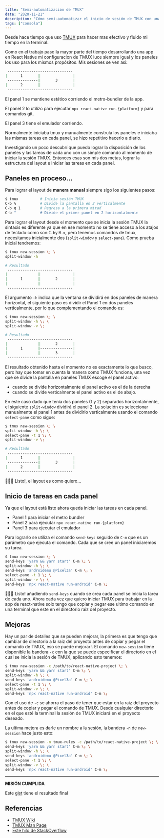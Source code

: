 ```yaml
---
title: "Semi-automatización de TMUX"
date: "2020-11-21"
description: "Cómo semi-automatizar el inicio de sesión de TMUX con una configuración de específica de paneles y sus tareas con un solo comando!."
tags: ["consola"]
---
```


Desde hace tiempo que uso [TMUX](https://github.com/tmux/tmux) para hacer mas efectivo y fluido mi tiempo en la terminal.

Como en el trabajo paso la mayor parte del tiempo desarrollando una app en React Native mi configuracion de TMUX luce siempre igual y los paneles los uso para los mismos propósitos. Mis sesiones se ven asi:

```bash
 ------------------------------
|      1       |               |
 --------------|       3       |
|      2       |               |
 ------------------------------
```

El panel 1 se mantiene estático corriendo el metro-bundler de la app.

El panel 2 lo utilizo para ejecutar `npx react-native run-{platform}` y para comandos git.

El panel 3 tiene el emulador corriendo.

Normalmente iniciaba tmux y manualmente construía los paneles e iniciaba las mismas tareas en cada panel, se hizo repetitivo hacerlo a diario.

Investigando un poco descubrí que puedo lograr la disposición de los paneles y las tareas de cada uno con un simple comando al momento de iniciar la sesión TMUX. Entonces esas son mis dos metas, lograr la estructura del layout e iniciar las tareas en cada panel.

## Paneles en proceso...

Para lograr el layout de **manera manual** siempre sigo los siguientes pasos:

```bash
$ tmux          # Inicia sesión TMUX
C-b %           # Divide la pantalla en 2 verticalmente
C-b q 1         # Regresa a la primera mitad
C-b "           # Divide el primer panel en 2 horizontalmente
```

Para lograr el layout desde el momento que se inicia la sesión TMUX la sintaxis es diferente ya que en ese momento no se tiene acceso a los atajos de teclado como son `C-b`y `M-x`, pero tenemos comandos de tmux, necesitamos inicialmente dos (`split-window` y `select-pane`). Como prueba inicial tendremos:

```bash
$ tmux new-session \; \
split-window -h

# Resultado
 ------------------------------
|              |               |
|      1       |       2       |
|              |               |
 ------------------------------
```

El argumento `-h` indica que la ventana se dividirá en dos paneles de manera horizontal, el siguiente paso es dividir el Panel 1 en dos paneles verticalmente, por lo que complementando el comando es:

```bash
$ tmux new-session \; \
split-window -h \; \
split-window -v \;

# Resultado
 ------------------------------
|              |       2       |
|      1       |---------------|
|              |       3       |
 ------------------------------
```

El resultado obtenido hasta el momento no es exactamente lo que busco, pero hay que tomar en cuenta la manera como TMUX funciona, una vez que se divide la pantalla en paneles TMUX escoge el panel activo:

- cuando se divide horizontalmente el panel activo es el de la derecha
- cuando se divide verticalmente el panel activo es el de abajo.

En este caso dado que tenía dos paneles (1 y 2) separados horizontalmente, el siguiente `split-window` dividirá el panel 2. La solución es seleccionar manualmente el panel 1 antes de dividirlo verticalmente usando el comando `select-pane` como sigue:

```bash
$ tmux new-session \; \
split-window -h \; \
select-pane -t 1 \; \
split-window -v \;

# Resultado
 ------------------------------
|      1       |               |
 --------------|       3       |
|      2       |               |
 ------------------------------
```

🎉🎉🎉 Listo!, el layout es como quiero...

## Inicio de tareas en cada panel

Ya que el layout está listo ahora queda iniciar las tareas en cada panel.

- Panel 1 para iniciar el metro bundler
- Panel 2 para ejecutar `npx react-native run-{platform}`
- Panel 3 para ejecutar el emulador

Para lograrlo se utiliza el comando `send-keys` seguido de `C-m` que es un parámetro que ejecuta el comando. Cada que se cree un panel iniciaremos su tarea.

```bash
$ tmux new-session \; \
send-keys 'yarn && yarn start' C-m \; \
split-window -h \; \
send-keys 'androidemu @Pixel3a' C-m \; \
select-pane -t 1 \; \
split-window -v \; \
send-keys 'npx react-native run-android' C-m \;
```

🎉🎉🎉 Listo! añadiendo `send-keys` cuando se crea cada panel se inicia la tarea de cada uno. Ahora cada vez que quiero iniciar TMUX para trabajar en la app de react-native solo tengo que copiar y pegar ese ultimo comando en una terminal que este en el directorio raiz del proyecto.

## Mejoras

Hay un par de detalles que se pueden mejorar, la primera es que tengo que cambiar de directorio a la raiz del proyecto antes de copiar y pegar el comando de TMUX, eso se puede mejorar!. El comando `new-session` tiene disponible la bandera `-c` con la que se puede especificar el directorio en el cual se inicia la sesión de TMUX, aplicando esto tenemos:

```bash
$ tmux new-session -c /path/to/react-native-project \; \
send-keys 'yarn && yarn start' C-m \; \
split-window -h \; \
send-keys 'androidemu @Pixel3a' C-m \; \
select-pane -t 1 \; \
split-window -v \; \
send-keys 'npx react-native run-android' C-m \;
```

Con el uso de `-c` se ahorra el paso de tener que estar en la raiz del proyecto antes de copiar y pegar el comando de TMUX. Desde cualquier directorio en el que esté la terminal la sesión de TMUX iniciará en el proyecto deseado.

La ultima mejora es darle un nombre a la sesión, la bandera `-n` de `new-session` hace justo esto:

```bash
$ tmux new-session -n tmux-rules -c /path/to/react-native-project \; \
send-keys 'yarn && yarn start' C-m \; \
split-window -h \; \
send-keys 'androidemu @Pixel3a' C-m \; \
select-pane -t 1 \; \
split-window -v \; \
send-keys 'npx react-native run-android' C-m \;
```

---

**MISIÓN CUMPLIDA**

Este [gist](https://gist.github.com/Veuge/4d460396bc459bf23093318f34a8186f) tiene el resultado final

## Referencias

- [TMUX Wiki](https://github.com/tmux/tmux/wiki/Getting-Started)
- [TMUX Man Page](https://man7.org/linux/man-pages/man1/tmux.1.html)
- [Este hilo de StackOverflow](https://stackoverflow.com/questions/5609192/how-to-set-up-tmux-so-that-it-starts-up-with-specified-windows-opened)
